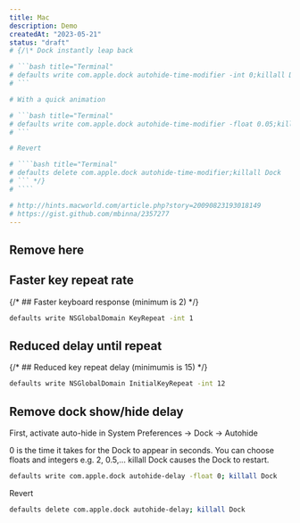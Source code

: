 ```yaml
---
title: Mac
description: Demo
createdAt: "2023-05-21"
status: "draft"
# {/\* Dock instantly leap back

# ```bash title="Terminal"
# defaults write com.apple.dock autohide-time-modifier -int 0;killall Dock
# ```

# With a quick animation

# ```bash title="Terminal"
# defaults write com.apple.dock autohide-time-modifier -float 0.05;killall Dock
# ```

# Revert

# ````bash title="Terminal"
# defaults delete com.apple.dock autohide-time-modifier;killall Dock
# ``` */}
# ````

# http://hints.macworld.com/article.php?story=20090823193018149
# https://gist.github.com/mbinna/2357277
---
```


## Remove here

## Faster key repeat rate

{/* ## Faster keyboard response (minimum is 2) */}

```bash title="Terminal"
defaults write NSGlobalDomain KeyRepeat -int 1
```

## Reduced delay until repeat

{/* ## Reduced key repeat delay (minimumis is 15) */}

```bash title="Terminal"
defaults write NSGlobalDomain InitialKeyRepeat -int 12
```

## Remove dock show/hide delay

First, activate auto-hide in System Preferences → Dock → Autohide

0 is the time it takes for the Dock to appear in seconds. You can choose floats and integers e.g. 2, 0.5,...
killall Dock causes the Dock to restart.

```bash title="Terminal"
defaults write com.apple.dock autohide-delay -float 0; killall Dock
```

Revert

```bash title="Terminal"
defaults delete com.apple.dock autohide-delay; killall Dock
```
